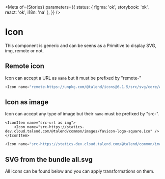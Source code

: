 
<Meta
	of={Stories}
	parameters={{
		status: { figma: 'ok', storybook: 'ok', react: 'ok', i18n: 'na' },
	}}
/>

# Icon

This component is generic and can be seens as a Primitive to display SVG, img, remote or not.

<Canvas>
	<Story story={Stories.Usage} />
</Canvas>

## Remote icon

Icon can accept a URL as `name` but it must be prefixed by "remote-"

<IconItem name="remote-url as svg">
	<Icon name="remote-https://unpkg.com/@talend/icons@6.1.5/src/svg/core/abc.svg" />
</IconItem>

```javascript
<Icon name="remote-https://unpkg.com/@talend/icons@6.1.5/src/svg/core/abc.svg" />
```

## Icon as image

Icon can accept any type of image but their `name` must be prefixed by "src-".

    <IconItem name="src-url as img">
    	<Icon name="src-https://statics-dev.cloud.talend.com/@talend/common/images/favicon-logo-square.ico" />
    </IconItem>

```javascript
<Icon name="src-https://statics-dev.cloud.talend.com/@talend/common/images/favicon-logo-square.ico" />
```

## SVG from the bundle all.svg

All icons can be found below and you can apply transformations on them.

<AllIconsDocs />
